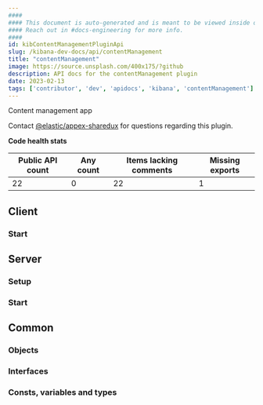 ```yaml
---
####
#### This document is auto-generated and is meant to be viewed inside our experimental, new docs system.
#### Reach out in #docs-engineering for more info.
####
id: kibContentManagementPluginApi
slug: /kibana-dev-docs/api/contentManagement
title: "contentManagement"
image: https://source.unsplash.com/400x175/?github
description: API docs for the contentManagement plugin
date: 2023-02-13
tags: ['contributor', 'dev', 'apidocs', 'kibana', 'contentManagement']
---
```


Content management app

Contact [@elastic/appex-sharedux](https://github.com/orgs/elastic/teams/appex-sharedux) for questions regarding this plugin.

**Code health stats**

| Public API count  | Any count | Items lacking comments | Missing exports |
|-------------------|-----------|------------------------|-----------------|
| 22 | 0 | 22 | 1 |

## Client

### Start
<DocDefinitionList data={[contentManagementObj.client.start]}/>

## Server

### Setup
<DocDefinitionList data={[contentManagementObj.server.setup]}/>

### Start
<DocDefinitionList data={[contentManagementObj.server.start]}/>

## Common

### Objects
<DocDefinitionList data={contentManagementObj.common.objects}/>

### Interfaces
<DocDefinitionList data={contentManagementObj.common.interfaces}/>

### Consts, variables and types
<DocDefinitionList data={contentManagementObj.common.misc}/>

